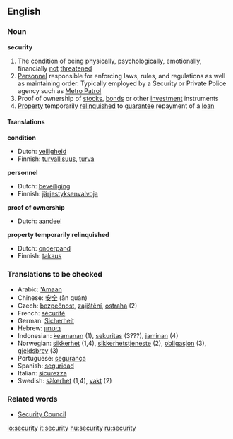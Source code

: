 ==English==
===Noun===
'''security'''

#The condition of being physically, psychologically, emotionally, financially [[not]] [[threaten]]ed
#[[Personnel]] responsible for enforcing laws, rules, and regulations as well as maintaining order. Typically employed by a Security or Private Police agency such as [http://www.metropatrol.org/ Metro Patrol]
#Proof of ownership of [[stock]]s, [[bond]]s or other [[investment]] instruments
#[[Property]] temporarily [[relinquish]]ed to [[guarantee]] repayment of a [[loan]]

====Translations====
'''condition'''
{{top}}
*Dutch: [[veiligheid]] {{f}}
*Finnish: [[turvallisuus]], [[turva]]
{{mid}}
{{bottom}}

'''personnel'''
{{top}}
*Dutch: [[beveiliging]] {{f}}
*Finnish: [[järjestyksenvalvoja]]
{{mid}}
{{bottom}}

'''proof of ownership'''
{{top}}
*Dutch: [[aandeel]] {{n}}
{{mid}}
{{bottom}}

'''property temporarily relinquished'''
{{top}}
*Dutch: [[onderpand]] {{n}}
*Finnish: [[takaus]]
{{mid}}
{{bottom}}

===Translations to be checked===
{{checktrans}}
*Arabic: [['Amaan]] {{m}}
*Chinese: [[安全]] (ān quán)
*Czech: [[bezpečnost]], [[zajištění]], [[ostraha]] (2)
*French: [[sécurité]] {{f}}
*German: [[Sicherheit]] {{f}}
*Hebrew: [[ביטחון]] {{m}}
*Indonesian: [[keamanan]] (1), [[sekuritas]] (3???), [[jaminan]] (4)
*Norwegian: [[sikkerhet]] {{m}} (1,4), [[sikkerhetstjeneste]] {{m}} (2), [[obligasjon]] {{m}} (3), [[gjeldsbrev]] {{n}} (3)
*Portuguese: [[segurança]] {{f}}
*Spanish: [[seguridad]] {{f}}
*Italian: [[sicurezza]] {{f}}
*Swedish: [[säkerhet]] {{c}} (1,4), [[vakt]] {{c}} (2)

===Related words===

*[[Security Council]]

[[io:security]]
[[it:security]]
[[hu:security]]
[[ru:security]]